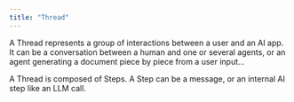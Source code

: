 ```yaml
---
title: "Thread"
---
```


A Thread represents a group of interactions between a user and an AI app. It can be a conversation between a human and one or several agents, or an agent generating a document piece by piece from a user input...

A Thread is composed of Steps. A Step can be a message, or an internal AI step like an LLM call.


